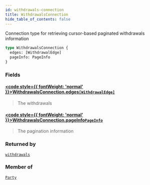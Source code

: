 ```yaml
---
id: withdrawals-connection
title: WithdrawalsConnection
hide_table_of_contents: false
---
```








Connection type for retrieving cursor-based paginated withdrawals information

```graphql
type WithdrawalsConnection {
  edges: [WithdrawalEdge]
  pageInfo: PageInfo
}
```


### Fields

#### [<code style={{ fontWeight: 'normal' }}>WithdrawalsConnection.<b>edges</b></code>](#)<Bullet />[`[WithdrawalEdge]`](/docs/testnet/graphql/objects/withdrawal-edge) <Badge class="secondary" text="list"/> <Badge class="secondary" text="object"/>
> The withdrawals
> 

#### [<code style={{ fontWeight: 'normal' }}>WithdrawalsConnection.<b>pageInfo</b></code>](#)<Bullet />[`PageInfo`](/docs/testnet/graphql/objects/page-info) <Badge class="secondary" text="object"/>
> The pagination information
> 



### Returned by

[`withdrawals`](/docs/testnet/graphql/queries/withdrawals)  <Badge class="secondary" text="query"/>

### Member of

[`Party`](/docs/testnet/graphql/objects/party)  <Badge class="secondary" text="object"/>



